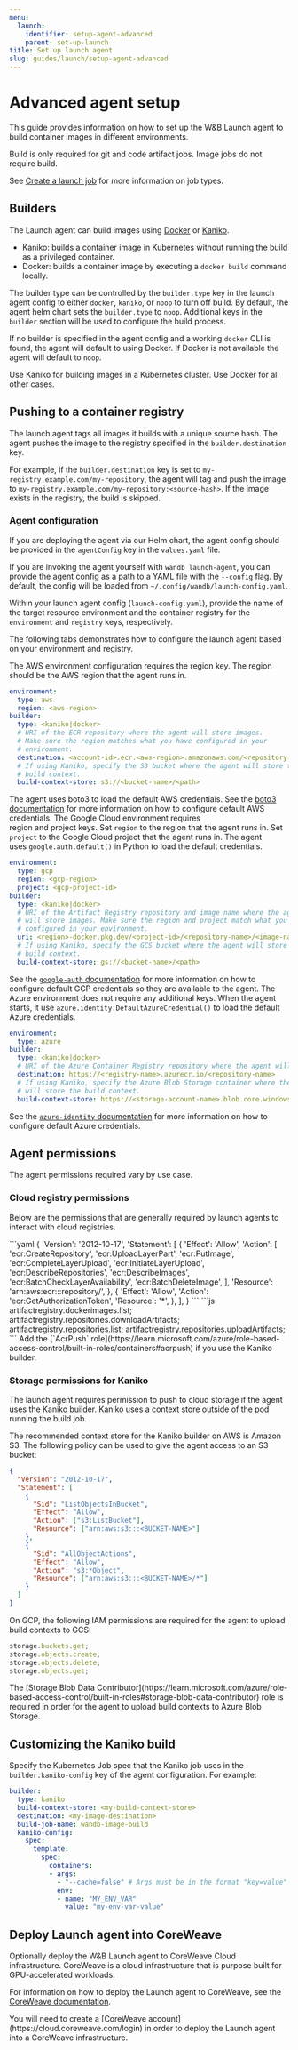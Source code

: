 ```yaml
---
menu:
  launch:
    identifier: setup-agent-advanced
    parent: set-up-launch
title: Set up launch agent
slug: guides/launch/setup-agent-advanced
---
```

# Advanced agent setup

This guide provides information on how to set up the W&B Launch agent to build container images in different environments.

<Note>
Build is only required for git and code artifact jobs. Image jobs do not require build.

See [Create a launch job](../create-and-deploy-jobs/create-launch-job) for more information on job types.
</Note>

## Builders

The Launch agent can build images using [Docker](https://docs.docker.com/) or [Kaniko](https://github.com/GoogleContainerTools/kaniko).

* Kaniko: builds a container image in Kubernetes without running the build as a privileged container.
* Docker: builds a container image by executing a `docker build` command locally.

The builder type can be controlled by the `builder.type` key in the launch agent config to either `docker`, `kaniko`, or `noop` to turn off build. By default, the agent helm chart sets the `builder.type` to `noop`. Additional keys in the `builder` section will be used to configure the build process.

If no builder is specified in the agent config and a working `docker` CLI is found, the agent will default to using Docker. If Docker is not available the agent will default to `noop`.

<Note>
Use Kaniko for building images in a Kubernetes cluster. Use Docker for all other cases.
</Note>


## Pushing to a container registry

The launch agent tags all images it builds with a unique source hash. The agent pushes the image to the registry specified in the `builder.destination` key.

For example, if the `builder.destination` key is set to `my-registry.example.com/my-repository`, the agent will tag and push the image to `my-registry.example.com/my-repository:<source-hash>`. If the image exists in the registry, the build is skipped.

### Agent configuration

If you are deploying the agent via our Helm chart, the agent config should be provided in the `agentConfig` key in the `values.yaml` file.

If you are invoking the agent yourself with `wandb launch-agent`, you can provide the agent config as a path to a YAML file with the `--config` flag. By default, the config will be loaded from `~/.config/wandb/launch-config.yaml`.

Within your launch agent config (`launch-config.yaml`), provide the name of the target resource environment and the container registry for the `environment` and `registry` keys, respectively.

The following tabs demonstrates how to configure the launch agent based on your environment and registry.

<Tabs>
<Tab title="Tab">
The AWS environment configuration requires the region key. The region should be the AWS region that the agent runs in. 

```yaml title="launch-config.yaml"
environment:
  type: aws
  region: <aws-region>
builder:
  type: <kaniko|docker>
  # URI of the ECR repository where the agent will store images.
  # Make sure the region matches what you have configured in your
  # environment.
  destination: <account-id>.ecr.<aws-region>.amazonaws.com/<repository-name>
  # If using Kaniko, specify the S3 bucket where the agent will store the
  # build context.
  build-context-store: s3://<bucket-name>/<path>
```

The agent uses boto3 to load the default AWS credentials. See the [boto3 documentation](https://boto3.amazonaws.com/v1/documentation/api/latest/index.html) for more information on how to configure default AWS credentials.
</Tab>
<Tab title="Tab">
The Google Cloud environment requires region and project keys. Set `region` to the region that the agent runs in. Set `project` to the Google Cloud project that the agent runs in. The agent uses `google.auth.default()` in Python to load the default credentials.

```yaml title="launch-config.yaml"
environment:
  type: gcp
  region: <gcp-region>
  project: <gcp-project-id>
builder:
  type: <kaniko|docker>
  # URI of the Artifact Registry repository and image name where the agent
  # will store images. Make sure the region and project match what you have
  # configured in your environment.
  uri: <region>-docker.pkg.dev/<project-id>/<repository-name>/<image-name>
  # If using Kaniko, specify the GCS bucket where the agent will store the
  # build context.
  build-context-store: gs://<bucket-name>/<path>
```

See the [`google-auth` documentation](https://google-auth.readthedocs.io/en/latest/reference/google.auth.html#google.auth.default) for more information on how to configure default GCP credentials so they are available to the agent.
</Tab>
<Tab title="Tab">
The Azure environment does not require any additional keys. When the agent starts, it use `azure.identity.DefaultAzureCredential()` to load the default Azure credentials.

```yaml title="launch-config.yaml"
environment:
  type: azure
builder:
  type: <kaniko|docker>
  # URI of the Azure Container Registry repository where the agent will store images.
  destination: https://<registry-name>.azurecr.io/<repository-name>
  # If using Kaniko, specify the Azure Blob Storage container where the agent
  # will store the build context.
  build-context-store: https://<storage-account-name>.blob.core.windows.net/<container-name>
```

See the [`azure-identity` documentation](https://learn.microsoft.com/python/api/azure-identity/azure.identity.defaultazurecredential?view=azure-python) for more information on how to configure default Azure credentials.
</Tab>
</Tabs>

## Agent permissions

The agent permissions required vary by use case.

### Cloud registry permissions

Below are the permissions that are generally required by launch agents to interact with cloud registries.

<Tabs>
<Tab title="Tab">
```yaml
{
  'Version': '2012-10-17',
  'Statement':
    [
      {
        'Effect': 'Allow',
        'Action':
          [
            'ecr:CreateRepository',
            'ecr:UploadLayerPart',
            'ecr:PutImage',
            'ecr:CompleteLayerUpload',
            'ecr:InitiateLayerUpload',
            'ecr:DescribeRepositories',
            'ecr:DescribeImages',
            'ecr:BatchCheckLayerAvailability',
            'ecr:BatchDeleteImage',
          ],
        'Resource': 'arn:aws:ecr:<region>:<account-id>:repository/<repository>',
      },
      {
        'Effect': 'Allow',
        'Action': 'ecr:GetAuthorizationToken',
        'Resource': '*',
      },
    ],
}
```
</Tab>
<Tab title="Tab">
```js
artifactregistry.dockerimages.list;
artifactregistry.repositories.downloadArtifacts;
artifactregistry.repositories.list;
artifactregistry.repositories.uploadArtifacts;
```
</Tab>
<Tab title="Tab">
Add the [`AcrPush` role](https://learn.microsoft.com/azure/role-based-access-control/built-in-roles/containers#acrpush) if you use the Kaniko builder.
</Tab>
</Tabs>

### Storage permissions for Kaniko

The launch agent requires permission to push to cloud storage if the agent uses the Kaniko builder. Kaniko uses a context store outside of the pod running the build job.

<Tabs>
<Tab title="Tab">
The recommended context store for the Kaniko builder on AWS is Amazon S3. The following policy can be used to give the agent access to an S3 bucket:

```json
{
  "Version": "2012-10-17",
  "Statement": [
    {
      "Sid": "ListObjectsInBucket",
      "Effect": "Allow",
      "Action": ["s3:ListBucket"],
      "Resource": ["arn:aws:s3:::<BUCKET-NAME>"]
    },
    {
      "Sid": "AllObjectActions",
      "Effect": "Allow",
      "Action": "s3:*Object",
      "Resource": ["arn:aws:s3:::<BUCKET-NAME>/*"]
    }
  ]
}
```
</Tab>
<Tab title="Tab">
On GCP, the following IAM permissions are required for the agent to upload build contexts to GCS:

```js
storage.buckets.get;
storage.objects.create;
storage.objects.delete;
storage.objects.get;
```
</Tab>
<Tab title="Tab">
The [Storage Blob Data Contributor](https://learn.microsoft.com/azure/role-based-access-control/built-in-roles#storage-blob-data-contributor) role is required in order for the agent to upload build contexts to Azure Blob Storage.
</Tab>
</Tabs>


## Customizing the Kaniko build

Specify the Kubernetes Job spec that the Kaniko job uses in the `builder.kaniko-config` key of the agent configuration. For example:

```yaml title="launch-config.yaml"
builder:
  type: kaniko
  build-context-store: <my-build-context-store>
  destination: <my-image-destination>
  build-job-name: wandb-image-build
  kaniko-config:
    spec:
      template:
        spec:
          containers:
          - args:
            - "--cache=false" # Args must be in the format "key=value"
            env:
            - name: "MY_ENV_VAR"
              value: "my-env-var-value"
```

## Deploy Launch agent into CoreWeave 
Optionally deploy the W&B Launch agent to CoreWeave Cloud infrastructure. CoreWeave is a cloud infrastructure that is purpose built for GPU-accelerated workloads.

For information on how to deploy the Launch agent to CoreWeave, see the [CoreWeave documentation](https://docs.coreweave.com/partners/weights-and-biases#integration). 

<Note>
You will need to create a [CoreWeave account](https://cloud.coreweave.com/login) in order to deploy the Launch agent into a CoreWeave infrastructure.
</Note>